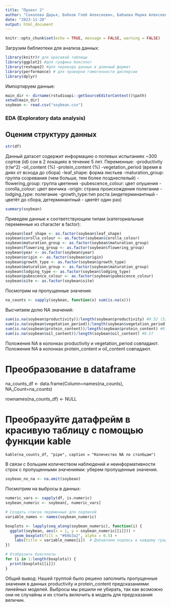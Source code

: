 ```yaml
---
title: "Проект 2"
author: "Соколова Дарья, Бобков Глеб Алексеевич, Бабаева Мария Алексеевна"
date: "2023-11-20"
output: html_document
---
```


```r
knitr::opts_chunk$set(echo = TRUE, message = FALSE, warning = FALSE)
```
Загрузим библиотеки для анализа данных:
```r
library(knitr)# для красивой таблицы
library(ggplot2) #для графика боксплот
library(reshape2) #для перевода данных в длинный формат
library(performance) # для проверки гомогенности дисперсии 
library(dplyr)
```
Импортируем данные:
```r
main_dir <- dirname(rstudioapi::getSourceEditorContext()$path) 
setwd(main_dir)
soybean <- read.csv("soybean.csv")
```
### EDA (Exploratory data analysis)
## Оценим структуру данных
```r
str(df)
```
Данный датасет содержит информацию о полевых испытаниях ~300 сортов (id) сои в 2 локациях в течение 5 лет. 
Переменные:
-productivity (г/м^2)
-oil_content (%)
-protein_content (%) 
-vegetation_period (время в днях от всхода до сбора) 
-leaf_shape: форма листьев 
-maturation_group: группа созревания (чем больше, тем более позднеспелый) 
-flowering_group: группа цветения
-pubescence_colour: цвет опушения
-corolla_colour: цвет венчика 
-origin: страна происхождения полегание 
-lodging_type: полегание
-growth_type:тип роста (индетерминантный - цветёт до сбора, детерминантный - цветёт один раз)
```r
summary(soybean)
```
Приведем данные к соответствующим типам (категориальные переменные из character в factor):
```r
soybean$leaf_shape <- as.factor(soybean$leaf_shape)
soybean$corolla_colour <- as.factor(soybean$corolla_colour)
soybean$maturation_group <- as.factor(soybean$maturation_group)
soybean$flowering_group <- as.factor(soybean$flowering_group)
soybean$year <- as.factor(soybean$year)
soybean$origin <- as.factor(soybean$origin)
soybean$growth_type <- as.factor(soybean$growth_type)
soybean$maturation_group <- as.factor(soybean$maturation_group)
soybean$lodging_type <- as.factor(soybean$lodging_type)
soybean$pubescence_colour <- as.factor(soybean$pubescence_colour)
soybean$site <- as.factor(soybean$site)
```
Посмотрим на пропущенные значения:
```r
na_counts <- sapply(soybean, function(x) sum(is.na(x)))
```
Высчитаем долю NA значений:
```r
sum(is.na(soybean$productivity))/length(soybean$productivity) #0.52 (52% составляют NA)
sum(is.na(soybean$vegetation_period))/length(soybean$vegetation_period) #0.52
sum(is.na(soybean$protein_content))/length(soybean$protein_content) #0.57 (57% составляют NA)
sum(is.na(soybean$oil_content))/length(soybean$oil_content) #0.57
```
Положения NA в колонках productivity и vegetation_period совпадают.
Положения NA в колонках protein_content и oil_content совпадают.



# Преобразование в dataframe
na_counts_df <- data.frame(Column=names(na_counts), NA_Count=na_counts)

rownames(na_counts_df) <- NULL

# Преобразуйте датафрейм в красивую таблицу с помощью функции kable
```
kable(na_counts_df, "pipe", caption = "Количество NA по столбцам")
```
В связи с большим количеством наблюдений и неинформативности строк с пропущенными значениями:
уберем пропущенные значения.
```r
soybean_no_na <- na.omit(soybean)
```
Посмотрим на выбросы в данных:
```r
numeric_vars <- sapply(df, is.numeric)
soybean_numeric <- soybean[, numeric_vars]

# Создать список переменных для подписей
variable_names <- names(soybean_numeric)

boxplots <- lapply(seq_along(soybean_numeric), function(i) {
  ggplot(soybean, aes(x = 1, y = soybean_numeric[[i]])) + 
    geom_boxplot(fill = "#69b3a2", alpha = 0.5) +
    labs(title = variable_names[i])  # Добавляем подпись к каждому графику
})

# Отобразить боксплоты
for (i in 1:length(boxplots)) {
  print(boxplots[[i]])
}
```

Общий вывод:
Нашей группой было решено заполнить пропущенные значения в данных productivity и protein_content предсказаниями линейных моделей. Выбросы мы решили не убирать, так как возможно они не случайны и их стоить включить в модель для предсказания величин. 

